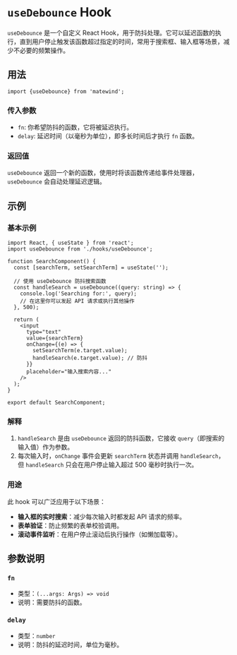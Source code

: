 
<Meta title="Utils/UseDebounce"/>

# `useDebounce` Hook

`useDebounce` 是一个自定义 React Hook，用于防抖处理。它可以延迟函数的执行，直到用户停止触发该函数超过指定的时间，常用于搜索框、输入框等场景，减少不必要的频繁操作。

## 用法

```tsx
import {useDebounce} from 'matewind';
```

### 传入参数

- `fn`: 你希望防抖的函数，它将被延迟执行。
- `delay`: 延迟时间（以毫秒为单位），即多长时间后才执行 `fn` 函数。

### 返回值

`useDebounce` 返回一个新的函数，使用时将该函数传递给事件处理器，`useDebounce` 会自动处理延迟逻辑。

## 示例

### 基本示例

```tsx
import React, { useState } from 'react';
import useDebounce from './hooks/useDebounce';

function SearchComponent() {
  const [searchTerm, setSearchTerm] = useState('');

  // 使用 useDebounce 防抖搜索函数
  const handleSearch = useDebounce((query: string) => {
    console.log('Searching for:', query);
    // 在这里你可以发起 API 请求或执行其他操作
  }, 500);

  return (
    <input
      type="text"
      value={searchTerm}
      onChange={(e) => {
        setSearchTerm(e.target.value);
        handleSearch(e.target.value); // 防抖
      }}
      placeholder="输入搜索内容..."
    />
  );
}

export default SearchComponent;
```

### 解释

1. `handleSearch` 是由 `useDebounce` 返回的防抖函数，它接收 `query`（即搜索的输入值）作为参数。
2. 每次输入时，`onChange` 事件会更新 `searchTerm` 状态并调用 `handleSearch`，但 `handleSearch` 只会在用户停止输入超过 500 毫秒时执行一次。

### 用途

此 hook 可以广泛应用于以下场景：

- **输入框的实时搜索**：减少每次输入时都发起 API 请求的频率。
- **表单验证**：防止频繁的表单校验调用。
- **滚动事件监听**：在用户停止滚动后执行操作（如懒加载等）。

## 参数说明

### `fn`

- 类型：`(...args: Args) => void`
- 说明：需要防抖的函数。

### `delay`

- 类型：`number`
- 说明：防抖的延迟时间，单位为毫秒。

